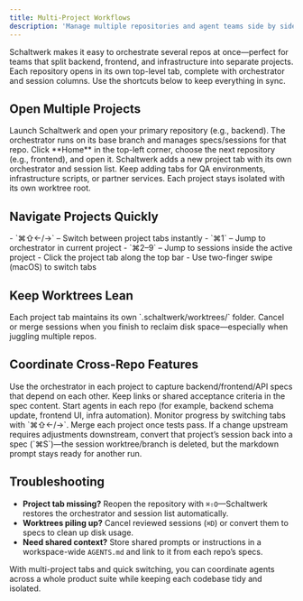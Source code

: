 ```yaml
---
title: Multi-Project Workflows
description: 'Manage multiple repositories and agent teams side by side'
---
```


Schaltwerk makes it easy to orchestrate several repos at once—perfect for teams that split backend, frontend, and infrastructure into separate projects. Each repository opens in its own top-level tab, complete with orchestrator and session columns. Use the shortcuts below to keep everything in sync.

## Open Multiple Projects

<Steps>
  <Step title="Open first project">
    Launch Schaltwerk and open your primary repository (e.g., backend). The orchestrator runs on its base branch and manages specs/sessions for that repo.
  </Step>

  <Step title="Add another repo">
    Click **Home** in the top-left corner, choose the next repository (e.g., frontend), and open it. Schaltwerk adds a new project tab with its own orchestrator and session list.
  </Step>

  <Step title="Repeat for additional services">
    Keep adding tabs for QA environments, infrastructure scripts, or partner services. Each project stays isolated with its own worktree root.
  </Step>
</Steps>

## Navigate Projects Quickly

<CardGroup cols={2}>
  <Card title="Keyboard shortcuts" icon="keyboard">
    - `⌘⇧←/→` – Switch between project tabs instantly
    - `⌘1` – Jump to orchestrator in current project
    - `⌘2–9` – Jump to sessions inside the active project
  </Card>

  <Card title="Mouse + touchpad" icon="cursor">
    - Click the project tab along the top bar
    - Use two-finger swipe (macOS) to switch tabs
  </Card>
</CardGroup>

## Keep Worktrees Lean

<Tip>
  Each project tab maintains its own `.schaltwerk/worktrees/` folder. Cancel or merge sessions when you finish to reclaim disk space—especially when juggling multiple repos.
</Tip>

## Coordinate Cross-Repo Features

<Steps>
  <Step title="Draft specs per repo">
    Use the orchestrator in each project to capture backend/frontend/API specs that depend on each other. Keep links or shared acceptance criteria in the spec content.
  </Step>

  <Step title="Launch parallel sessions">
    Start agents in each repo (for example, backend schema update, frontend UI, infra automation). Monitor progress by switching tabs with `⌘⇧←/→`.
  </Step>

  <Step title="Integrate repo by repo">
    Merge each project once tests pass. If a change upstream requires adjustments downstream, convert that project’s session back into a spec (`⌘S`)—the session worktree/branch is deleted, but the markdown prompt stays ready for another run.
  </Step>
</Steps>

## Troubleshooting

- **Project tab missing?** Reopen the repository with `⌘⇧O`—Schaltwerk restores the orchestrator and session list automatically.
- **Worktrees piling up?** Cancel reviewed sessions (`⌘D`) or convert them to specs to clean up disk usage.
- **Need shared context?** Store shared prompts or instructions in a workspace-wide `AGENTS.md` and link to it from each repo’s specs.

With multi-project tabs and quick switching, you can coordinate agents across a whole product suite while keeping each codebase tidy and isolated.
